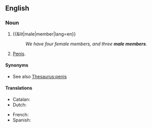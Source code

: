 ==English==

===Noun===
{{en-noun}}

# {{&lit|male|member|lang=en}}
#: ''We have four female members, and three '''male members'''.''
# {{lb|en|euphemistic}} [[penis|Penis]].

====Synonyms====
* See also [[Thesaurus:penis]]

====Translations====
{{trans-top-also|euphemistic: penis|penis}}
* Catalan: {{t|ca|membre viril|m}}
* Dutch: {{t|nl|mannelijk lid|m}}
{{trans-mid}}
* French: {{t+|fr|membre viril|m}}
* Spanish: {{t|es|miembro viril|m}}
{{trans-bottom}}
